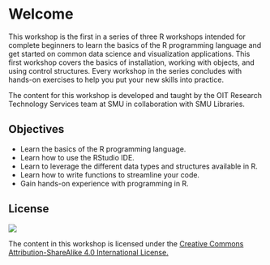 # Welcome {.unnumbered}

This workshop is the first in a series of three R workshops intended for complete beginners to learn the basics of the R programming language and get started on common data science and visualization applications. This first workshop covers the basics of installation, working with objects, and using control structures. Every workshop in the series concludes with hands-on exercises to help you put your new skills into practice.

The content for this workshop is developed and taught by the OIT Research Technology Services team at SMU in collaboration with SMU Libraries.

## Objectives

- Learn the basics of the R programming language.
- Learn how to use the RStudio IDE.
- Learn to leverage the different data types and structures available in R.
- Learn how to write functions to streamline your code.
- Gain hands-on experience with programming in R.

## License

[![](https://i.creativecommons.org/l/by-sa/4.0/88x31.png)](http://creativecommons.org/licenses/by-sa/4.0/)

The content in this workshop is licensed under the [Creative Commons Attribution-ShareAlike 4.0 International License.](http://creativecommons.org/licenses/by-sa/4.0/)
